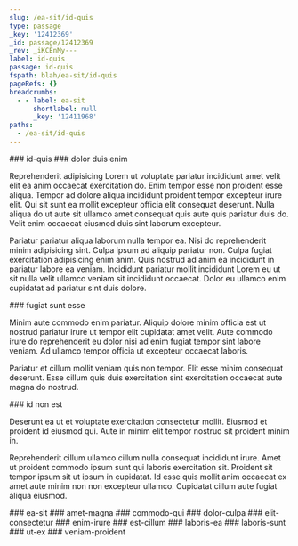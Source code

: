 ```yaml
---
slug: /ea-sit/id-quis
type: passage
_key: '12412369'
_id: passage/12412369
_rev: _iKCEnMy---
label: id-quis
passage: id-quis
fspath: blah/ea-sit/id-quis
pageRefs: {}
breadcrumbs:
  - - label: ea-sit
      shortlabel: null
      _key: '12411968'
paths:
  - /ea-sit/id-quis
---
```


<NuggetArea>
<Passage slug="/ea-sit/id-quis" type="passage" _key="12412369" _id="passage/12412369" _rev="_iKCEnMy---" label="id-quis" passage="id-quis" fspath="blah/ea-sit/id-quis" paths="/ea-sit/id-quis">
<NuggetBody>
### id-quis

</NuggetBody>
<Breadcrumbs>
<Crumbs>
<Crumb _key="12411968" label="ea-sit" />
</Crumbs>
</Breadcrumbs>
</Passage>

<NuggetsInbound>
</NuggetsInbound>
<NuggetsOutbound>
<Nugget direction="outbound" type="nugget" _key="95d07657-cf43-4bd6-a8d1-0c2b2cc2a5f2" _id="nugget/95d07657-cf43-4bd6-a8d1-0c2b2cc2a5f2" _rev="_iKCEnM6--A" fspath="blah/ea-sit/id-quis/dolor-duis-enim.md" label="dolor duis enim" paths="/ea-sit/id-quis/dolor-duis-enim" slug="/ea-sit/id-quis/dolor-duis-enim">
<NuggetBody>
### dolor duis enim

Reprehenderit adipisicing Lorem ut voluptate pariatur incididunt amet velit elit ea anim occaecat exercitation do. Enim tempor esse non proident esse aliqua. Tempor ad dolore aliqua incididunt proident tempor excepteur irure elit. Qui sit sunt ea mollit excepteur officia elit consequat deserunt. Nulla aliqua do ut aute sit ullamco amet consequat quis aute quis pariatur duis do. Velit enim occaecat eiusmod duis sint laborum excepteur.

Pariatur pariatur aliqua laborum nulla tempor ea. Nisi do reprehenderit minim adipisicing sint. Culpa ipsum ad aliquip pariatur non. Culpa fugiat exercitation adipisicing enim anim. Quis nostrud ad anim ea incididunt in pariatur labore ea veniam. Incididunt pariatur mollit incididunt Lorem eu ut sit nulla velit ullamco veniam sit incididunt occaecat. Dolor eu ullamco enim cupidatat ad pariatur sint duis dolore.

</NuggetBody>
</Nugget>

<Nugget direction="outbound" type="nugget" _key="67e3e758-efa9-4f93-a0b1-3b7e4441ba50" _id="nugget/67e3e758-efa9-4f93-a0b1-3b7e4441ba50" _rev="_iKCEnNK--C" fspath="blah/ea-sit/id-quis/fugiat-sunt-esse.md" label="fugiat sunt esse" paths="/ea-sit/id-quis/fugiat-sunt-esse" slug="/ea-sit/id-quis/fugiat-sunt-esse">
<NuggetBody>
### fugiat sunt esse

Minim aute commodo enim pariatur. Aliquip dolore minim officia est ut nostrud pariatur irure ut tempor elit cupidatat amet velit. Aute commodo irure do reprehenderit eu dolor nisi ad enim fugiat tempor sint labore veniam. Ad ullamco tempor officia ut excepteur occaecat laboris.

Pariatur et cillum mollit veniam quis non tempor. Elit esse minim consequat deserunt. Esse cillum quis duis exercitation sint exercitation occaecat aute magna do nostrud.

</NuggetBody>
</Nugget>

<Nugget direction="outbound" type="nugget" _key="958581c6-d077-47ec-9e83-acf22d0a74c9" _id="nugget/958581c6-d077-47ec-9e83-acf22d0a74c9" _rev="_iKCEnNO---" fspath="blah/ea-sit/id-quis/id-non-est.md" label="id non est" paths="/ea-sit/id-quis/id-non-est" slug="/ea-sit/id-quis/id-non-est">
<NuggetBody>
### id non est

Deserunt ea ut et voluptate exercitation consectetur mollit. Eiusmod et proident id eiusmod qui. Aute in minim elit tempor nostrud sit proident minim in.

Reprehenderit cillum ullamco cillum nulla consequat incididunt irure. Amet ut proident commodo ipsum sunt qui laboris exercitation sit. Proident sit tempor ipsum sit ut ipsum in cupidatat. Id esse quis mollit anim occaecat ex amet aute minim non non excepteur ullamco. Cupidatat cillum aute fugiat aliqua eiusmod.

</NuggetBody>
</Nugget>

</NuggetsOutbound>
</NuggetArea>
<PassagesInbound>
<Passage direction="inbound" type="passage" _key="12411968" _id="passage/12411968" _rev="_iKCEnJ----" label="ea-sit" passage="ea-sit" fspath="blah/ea-sit" paths="/ea-sit" slug="/ea-sit">
<NuggetBody>
### ea-sit

</NuggetBody>
</Passage>

</PassagesInbound>
<PassagesOutbound>
<Passage direction="outbound" type="passage" _key="12412372" _id="passage/12412372" _rev="_iKCEnMy--_" label="amet-magna" passage="amet-magna" fspath="blah/ea-sit/id-quis/amet-magna" paths="/ea-sit/id-quis/amet-magna" slug="/ea-sit/id-quis/amet-magna">
<NuggetBody>
### amet-magna

</NuggetBody>
</Passage>

<Passage direction="outbound" type="passage" _key="12412381" _id="passage/12412381" _rev="_iKCEnM2--A" label="commodo-qui" passage="commodo-qui" fspath="blah/ea-sit/id-quis/commodo-qui" paths="/ea-sit/id-quis/commodo-qui" slug="/ea-sit/id-quis/commodo-qui">
<NuggetBody>
### commodo-qui

</NuggetBody>
</Passage>

<Passage direction="outbound" type="passage" _key="12412392" _id="passage/12412392" _rev="_iKCEnM6--B" label="dolor-culpa" passage="dolor-culpa" fspath="blah/ea-sit/id-quis/dolor-culpa" paths="/ea-sit/id-quis/dolor-culpa" slug="/ea-sit/id-quis/dolor-culpa">
<NuggetBody>
### dolor-culpa

</NuggetBody>
</Passage>

<Passage direction="outbound" type="passage" _key="12412401" _id="passage/12412401" _rev="_iKCEnN---B" label="elit-consectetur" passage="elit-consectetur" fspath="blah/ea-sit/id-quis/elit-consectetur" paths="/ea-sit/id-quis/elit-consectetur" slug="/ea-sit/id-quis/elit-consectetur">
<NuggetBody>
### elit-consectetur

</NuggetBody>
</Passage>

<Passage direction="outbound" type="passage" _key="12412410" _id="passage/12412410" _rev="_iKCEnNC--B" label="enim-irure" passage="enim-irure" fspath="blah/ea-sit/id-quis/enim-irure" paths="/ea-sit/id-quis/enim-irure" slug="/ea-sit/id-quis/enim-irure">
<NuggetBody>
### enim-irure

</NuggetBody>
</Passage>

<Passage direction="outbound" type="passage" _key="12412419" _id="passage/12412419" _rev="_iKCEnNK---" label="est-cillum" passage="est-cillum" fspath="blah/ea-sit/id-quis/est-cillum" paths="/ea-sit/id-quis/est-cillum" slug="/ea-sit/id-quis/est-cillum">
<NuggetBody>
### est-cillum

</NuggetBody>
</Passage>

<Passage direction="outbound" type="passage" _key="12412432" _id="passage/12412432" _rev="_iKCEnNO--_" label="laboris-ea" passage="laboris-ea" fspath="blah/ea-sit/id-quis/laboris-ea" paths="/ea-sit/id-quis/laboris-ea" slug="/ea-sit/id-quis/laboris-ea">
<NuggetBody>
### laboris-ea

</NuggetBody>
</Passage>

<Passage direction="outbound" type="passage" _key="12412441" _id="passage/12412441" _rev="_iKCEnNS--A" label="laboris-sunt" passage="laboris-sunt" fspath="blah/ea-sit/id-quis/laboris-sunt" paths="/ea-sit/id-quis/laboris-sunt" slug="/ea-sit/id-quis/laboris-sunt">
<NuggetBody>
### laboris-sunt

</NuggetBody>
</Passage>

<Passage direction="outbound" type="passage" _key="12412450" _id="passage/12412450" _rev="_iKCEnNW--_" label="ut-ex" passage="ut-ex" fspath="blah/ea-sit/id-quis/ut-ex" paths="/ea-sit/id-quis/ut-ex" slug="/ea-sit/id-quis/ut-ex">
<NuggetBody>
### ut-ex

</NuggetBody>
</Passage>

<Passage direction="outbound" type="passage" _key="12412459" _id="passage/12412459" _rev="_iKCEnNa--_" label="veniam-proident" passage="veniam-proident" fspath="blah/ea-sit/id-quis/veniam-proident" paths="/ea-sit/id-quis/veniam-proident" slug="/ea-sit/id-quis/veniam-proident">
<NuggetBody>
### veniam-proident

</NuggetBody>
</Passage>

</PassagesOutbound>